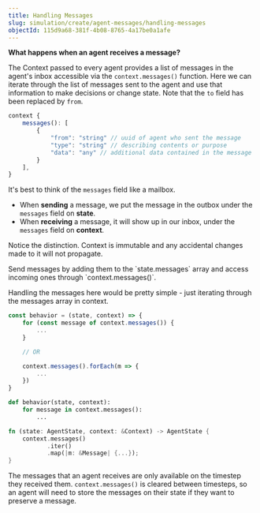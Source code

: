 ```yaml
---
title: Handling Messages
slug: simulation/create/agent-messages/handling-messages
objectId: 115d9a68-381f-4b08-8765-4a17be0a1afe
---
```


**What happens when an agent receives a message?**

The Context passed to every agent provides a list of messages in the agent's inbox accessible via the `context.messages()` function. Here we can iterate through the list of messages sent to the agent and use that information to make decisions or change state. Note that the `to` field has been replaced by `from`.

```javascript
context {
    messages(): [
        {
            "from": "string" // uuid of agent who sent the message
            "type": "string" // describing contents or purpose
            "data": "any" // additional data contained in the message
        }
    ],
}
```

It's best to think of the `messages` field like a mailbox.

- When **sending** a message, we put the message in the outbox under the `messages` field on **state**.
- When **receiving** a message, it will show up in our inbox, under the `messages` field on **context**.

Notice the distinction. Context is immutable and any accidental changes made to it will not propagate.

<Hint style="info">
  Send messages by adding them to the `state.messages` array and access incoming
  ones through `context.messages()`.
</Hint>

Handling the messages here would be pretty simple - just iterating through the messages array in context.

<Tabs>
<Tab title="JavaScript" >

```javascript
const behavior = (state, context) => {
    for (const message of context.messages()) {
        ...
    }

    // OR

    context.messages().forEach(m => {
        ...
    })
}
```

</Tab>

<Tab title="Python" >

```python
def behavior(state, context):
    for message in context.messages():
        ...
```

</Tab>

<Tab title="Rust" >

```rust
fn (state: AgentState, context: &Context) -> AgentState {
    context.messages()
           .iter()
           .map(|m: &Message| {...});
}
```

</Tab>
</Tabs>

The messages that an agent receives are only available on the timestep they received them. `context.messages()` is cleared between timesteps, so an agent will need to store the messages on their state if they want to preserve a message.

